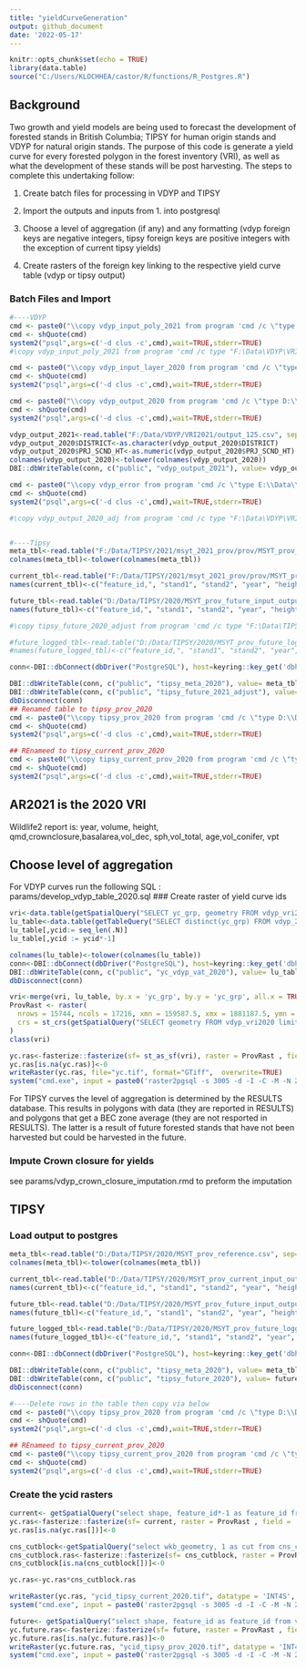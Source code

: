 ```yaml
---
title: "yieldCurveGeneration"
output: github_document
date: '2022-05-17'
---
```


```r
knitr::opts_chunk$set(echo = TRUE)
library(data.table)
source("C:/Users/KLOCHHEA/castor/R/functions/R_Postgres.R")
```

## Background

Two growth and yield models are being used to forecast the development of forested stands in British Columbia; TIPSY for human origin stands and VDYP for natural origin stands. The purpose of this code is generate a yield curve for every forested polygon in the forest inventory (VRI), as well as what the development of these stands will be post harvesting. The steps to complete this undertaking follow:

1. Create batch files for processing in VDYP and TIPSY

2. Import the outputs and inputs from 1. into postgresql

3. Choose a level of aggregation (if any) and any formatting (vdyp foreign keys are negative integers, tipsy foreign keys are positive integers with the exception of current tipsy yields)

4. Create rasters of the foreign key linking to the respective yield curve table (vdyp or tipsy output)

### Batch Files and Import

```r

#----VDYP
cmd <- paste0("\\copy vdyp_input_poly_2021 from program 'cmd /c \"type F:\\Data\\VDYP\\VRI2021\\VEG_COMP_VDYP7_INPUT_POLY.csv" , "\"' delimiter ',' csv header")
cmd <- shQuote(cmd)
system2("psql",args=c('-d clus -c',cmd),wait=TRUE,stderr=TRUE)
#\copy vdyp_input_poly_2021 from program 'cmd /c type "F:\Data\VDYP\VRI2021\VEG_COMP_VDYP7_INPUT_POLY.csv"' with DELIMITER ',' CSV HEADER;

cmd <- paste0("\\copy vdyp_input_layer_2020 from program 'cmd /c \"type D:\\Data\\VDYP\\2020\\VEG_COMP_VDYP7_INPUT_LAYER_TBL_2020.csv" , "\"' delimiter ',' csv header")
cmd <- shQuote(cmd)
system2("psql",args=c('-d clus -c',cmd),wait=TRUE,stderr=TRUE)

cmd <- paste0("\\copy vdyp_output_2020 from program 'cmd /c \"type D:\\Data\\VDYP\\2020\\output_125.csv" , "\"' csv header")
cmd <- shQuote(cmd)
system2("psql",args=c('-d clus -c',cmd),wait=TRUE,stderr=TRUE)

vdyp_output_2021<-read.table("F:/Data/VDYP/VRI2021/output_125.csv", sep= ",", header = TRUE)
vdyp_output_2020$DISTRICT<-as.character(vdyp_output_2020$DISTRICT)
vdyp_output_2020$PRJ_SCND_HT<-as.numeric(vdyp_output_2020$PRJ_SCND_HT)
colnames(vdyp_output_2020)<-tolower(colnames(vdyp_output_2020))
DBI::dbWriteTable(conn, c("public", "vdyp_output_2021"), value= vdyp_output_2020, row.names = FALSE, overwrite = TRUE)

cmd <- paste0("\\copy vdyp_error from program 'cmd /c \"type E:\\Data\\error_125.txt" , "\"' ")
cmd <- shQuote(cmd)
system2("psql",args=c('-d clus -c',cmd),wait=TRUE,stderr=TRUE)

#\copy vdyp_output_2020_adj from program 'cmd /c type "F:\Data\VDYP\VRI2020\output_125.csv"' with DELIMITER ',' CSV HEADER;


#----Tipsy
meta_tbl<-read.table("F:/Data/TIPSY/2021/msyt_2021_prov/prov/MSYT_prov_reference.csv", sep= ",", header = TRUE)
colnames(meta_tbl)<-tolower(colnames(meta_tbl))

current_tbl<-read.table("F:/Data/TIPSY/2021/msyt_2021_prov/prov/MSYT_prov_current_input_output.csv", sep= ",", header = FALSE,nrows = 5000)
names(current_tbl)<-c("feature_id,", "stand1", "stand2", "year", "height", " vol_gross", "vol_conifer", "basal_area", "qmd", "sph", "vpt", "crown_closure", "vol_dec", "tvol")

future_tbl<-read.table("D:/Data/TIPSY/2020/MSYT_prov_future_input_output.csv", sep= ",", header = FALSE,nrows = 5000)
names(future_tbl)<-c("feature_id,", "stand1", "stand2", "year", "height", " vol_gross", "vol_conifer", "basal_area", "qmd", "sph", "vpt", "crown_closure", "vol_dec", "tvol")

#\copy tipsy_future_2020_adjust from program 'cmd /c type "F:\Data\TIPSY\2021\msyt_2021_prov\prov\MSYT_prov_future_input.csv"' with DELIMITER ',' CSV HEADER;

#future_logged_tbl<-read.table("D:/Data/TIPSY/2020/MSYT_prov_future_logged_vdyp_input_output.csv", sep= ",", header = FALSE,nrows = 5000)
#names(future_logged_tbl)<-c("feature_id,", "stand1", "stand2", "year", "height", " vol_gross", "vol_conifer", "basal_area", "qmd", "sph", "vpt", "crown_closure", "vol_dec", "tvol")

conn<-DBI::dbConnect(dbDriver("PostgreSQL"), host=keyring::key_get('dbhost', keyring = 'postgreSQL'), dbname = keyring::key_get('dbname', keyring = 'postgreSQL'), port='5432' ,user=keyring::key_get('dbuser', keyring = 'postgreSQL') ,password= keyring::key_get('dbpass', keyring = 'postgreSQL'))

DBI::dbWriteTable(conn, c("public", "tipsy_meta_2020"), value= meta_tbl, row.names = FALSE, overwrite = TRUE) 
DBI::dbWriteTable(conn, c("public", "tipsy_future_2021_adjust"), value= future_tbl, row.names = FALSE, overwrite = TRUE)
dbDisconnect(conn)
## Renamed table to tipsy_prov_2020
cmd <- paste0("\\copy tipsy_prov_2020 from program 'cmd /c \"type D:\\Data\\TIPSY\\2020\\MSYT_prov_future_input_output.csv" , "\"' delimiter ',' csv header")
cmd <- shQuote(cmd)
system2("psql",args=c('-d clus -c',cmd),wait=TRUE,stderr=TRUE)

## REnameed to tipsy_current_prov_2020
cmd <- paste0("\\copy tipsy_current_prov_2020 from program 'cmd /c \"type D:\\Data\\TIPSY\\2020\\MSYT_prov_current_input_output.csv" , "\"' delimiter ',' csv header")
cmd <- shQuote(cmd)
system2("psql",args=c('-d clus -c',cmd),wait=TRUE,stderr=TRUE)

```


## AR2021 is the 2020 VRI
Wildlife2 report is:
year, volume, height, qmd,crownclosure,basalarea,vol_dec, sph,vol_total, age,vol_conifer, vpt

## Choose level of aggregation
For VDYP curves run the following SQL : params/develop_vdyp_table_2020.sql
### Create raster of yield curve ids
```r
vri<-data.table(getSpatialQuery("SELECT yc_grp, geometry FROM vdyp_vri2020 where yc_grp IS NOt NULL"))
lu_table<-data.table(getTableQuery("SELECT distinct(yc_grp) FROM vdyp_2020 ORDER by yc_grp;"))
lu_table[,ycid:= seq_len(.N)]
lu_table[,ycid := ycid*-1]

colnames(lu_table)<-tolower(colnames(lu_table))
conn<-DBI::dbConnect(dbDriver("PostgreSQL"), host=keyring::key_get('dbhost', keyring = 'postgreSQL'), dbname = keyring::key_get('dbname', keyring = 'postgreSQL'), port='5432' ,user=keyring::key_get('dbuser', keyring = 'postgreSQL') ,password= keyring::key_get('dbpass', keyring = 'postgreSQL'))
DBI::dbWriteTable(conn, c("public", "yc_vdyp_vat_2020"), value= lu_table, row.names = FALSE, overwrite = TRUE) 
dbDisconnect(conn)

vri<-merge(vri, lu_table, by.x = 'yc_grp', by.y = 'yc_grp', all.x = TRUE)
ProvRast <- raster(
  nrows = 15744, ncols = 17216, xmn = 159587.5, xmx = 1881187.5, ymn = 173787.5, ymx = 1748187.5, 
  crs = st_crs(getSpatialQuery("SELECT geometry FROM vdyp_vri2020 limit 1"))$proj4string, resolution = c(100, 100), vals = 0
)
class(vri)

yc.ras<-fasterize::fasterize(sf= st_as_sf(vri), raster = ProvRast , field = 'ycid')
yc.ras[is.na(yc.ras)]<-0
writeRaster(yc.ras, file="yc.tif", format="GTiff",  overwrite=TRUE)
system("cmd.exe", input = paste0('raster2pgsql -s 3005 -d -I -C -M -N 2147483648  ', here::here(), '/R/params/yc.tif -t 100x100 rast.ycid_vdyp_2020 | psql postgres://', keyring::key_get('dbuser', keyring = 'postgreSQL'), ':', keyring::key_get('dbpass', keyring = 'postgreSQL'), '@', keyring::key_get('dbhost', keyring = 'postgreSQL'), ':5432/clus'), show.output.on.console = FALSE, invisible = TRUE)

```

For TIPSY curves the level of aggregation is determined by the RESULTS database. This results in polygons with data (they are reported in RESULTS) and polygons that get a BEC zone average (they are not resported in RESULTS). The latter is a result of future forested stands that have not been harvested but could be harvested in the future.

### Impute Crown closure for yields
see params/vdyp_crown_closure_imputation.rmd to preform the imputation


## TIPSY
### Load output to postgres
```r
meta_tbl<-read.table("D:/Data/TIPSY/2020/MSYT_prov_reference.csv", sep= ",", header = TRUE)
colnames(meta_tbl)<-tolower(colnames(meta_tbl))

current_tbl<-read.table("D:/Data/TIPSY/2020/MSYT_prov_current_input_output.csv", sep= ",", header = FALSE,nrows = 1)
names(current_tbl)<-c("feature_id,", "stand1", "stand2", "year", "height", " vol_gross", "vol_conifer", "basal_area", "qmd", "sph", "vpt", "crown_closure", "vol_dec", "tvol")

future_tbl<-read.table("D:/Data/TIPSY/2020/MSYT_prov_future_input_output.csv", sep= ",", header = FALSE,nrows = 1)
names(future_tbl)<-c("feature_id,", "stand1", "stand2", "year", "height", " vol_gross", "vol_conifer", "basal_area", "qmd", "sph", "vpt", "crown_closure", "vol_dec", "tvol")

future_logged_tbl<-read.table("D:/Data/TIPSY/2020/MSYT_prov_future_logged_vdyp_input_output.csv", sep= ",", header = FALSE,nrows = 1)
names(future_logged_tbl)<-c("feature_id,", "stand1", "stand2", "year", "height", " vol_gross", "vol_conifer", "basal_area", "qmd", "sph", "vpt", "crown_closure", "vol_dec", "tvol")

conn<-DBI::dbConnect(dbDriver("PostgreSQL"), host=keyring::key_get('dbhost', keyring = 'postgreSQL'), dbname = keyring::key_get('dbname', keyring = 'postgreSQL'), port='5432' ,user=keyring::key_get('dbuser', keyring = 'postgreSQL') ,password= keyring::key_get('dbpass', keyring = 'postgreSQL'))

DBI::dbWriteTable(conn, c("public", "tipsy_meta_2020"), value= meta_tbl, row.names = FALSE, overwrite = TRUE) 
DBI::dbWriteTable(conn, c("public", "tipsy_future_2020"), value= future_tbl, row.names = FALSE, overwrite = TRUE)
dbDisconnect(conn)

#----Delete rows in the table then copy via below
cmd <- paste0("\\copy tipsy_prov_2020 from program 'cmd /c \"type D:\\Data\\TIPSY\\2020\\MSYT_prov_future_input_output.csv" , "\"' delimiter ',' csv header")
cmd <- shQuote(cmd)
system2("psql",args=c('-d clus -c',cmd),wait=TRUE,stderr=TRUE)

## REnameed to tipsy_current_prov_2020
cmd <- paste0("\\copy tipsy_current_prov_2020 from program 'cmd /c \"type D:\\Data\\TIPSY\\2020\\MSYT_prov_current_input_output.csv" , "\"' delimiter ',' csv header")
cmd <- shQuote(cmd)
system2("psql",args=c('-d clus -c',cmd),wait=TRUE,stderr=TRUE)
```

### Create the ycid rasters
```r
current<- getSpatialQuery("select shape, feature_id*-1 as feature_id from veg_comp_lyr_r1_poly2019 where feature_id in (select distinct(ycid)*-1 from tipsy_current_prov_2020);")
yc.ras<-fasterize::fasterize(sf= current, raster = ProvRast , field = 'feature_id')
yc.ras[is.na(yc.ras[])]<-0

cns_cutblock<-getSpatialQuery("select wkb_geometry, 1 as cut from cns_cut_bl_polygon;")
cns_cutblock.ras<-fasterize::fasterize(sf= cns_cutblock, raster = ProvRast , field = 'cut')
cns_cutblock[is.na(cns_cutblock[])]<-0

yc.ras<-yc.ras*cns_cutblock.ras

writeRaster(yc.ras, "ycid_tipsy_current_2020.tif", datatype = 'INT4S', overwrite =T)
system("cmd.exe", input = paste0('raster2pgsql -s 3005 -d -I -C -M -N 2147483648  ', here::here(), '/R/params/ycid_tipsy_current_2020.tif -t 100x100 rast.ycid_tipsy_current_2020 | psql postgres://', keyring::key_get('dbuser', keyring = 'postgreSQL'), ':', keyring::key_get('dbpass', keyring = 'postgreSQL'), '@', keyring::key_get('dbhost', keyring = 'postgreSQL'), ':5432/clus'), show.output.on.console = FALSE, invisible = TRUE)

```

```r
future<- getSpatialQuery("select shape, feature_id as feature_id from veg_comp_lyr_r1_poly2019 where feature_id in (select distinct(feature_id) from tipsy_prov_2020);")
yc.future.ras<-fasterize::fasterize(sf= future, raster = ProvRast , field = 'feature_id')
yc.future.ras[is.na(yc.future.ras)]<-0
writeRaster(yc.future.ras, "ycid_tipsy_prov_2020.tif", datatype = 'INT4U', overwrite =T)
system("cmd.exe", input = paste0('raster2pgsql -s 3005 -d -I -C -M -N 2147483648  ', here::here(), '/R/params/ycid_tipsy_prov_2020.tif -t 100x100 rast.ycid_tipsy_prov_2020 | psql postgres://', keyring::key_get('dbuser', keyring = 'postgreSQL'), ':', keyring::key_get('dbpass', keyring = 'postgreSQL'), '@', keyring::key_get('dbhost', keyring = 'postgreSQL'), ':5432/clus'), show.output.on.console = FALSE, invisible = TRUE)


```




